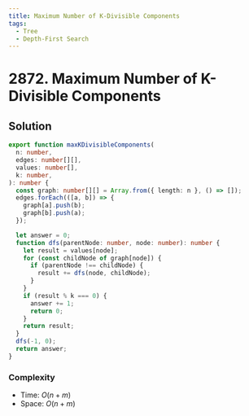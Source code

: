 ```yaml
---
title: Maximum Number of K-Divisible Components
tags:
  - Tree
  - Depth-First Search
---
```


# 2872. Maximum Number of K-Divisible Components

<Badges>
  <LevelBadge level="hard" />
  <TopicBadge name="Tree" slug="tree" />
  <TopicBadge name="Depth-First Search" slug="depth-first-search" />
</Badges>

## Solution

```typescript filename="solution.ts" copy
export function maxKDivisibleComponents(
  n: number,
  edges: number[][],
  values: number[],
  k: number,
): number {
  const graph: number[][] = Array.from({ length: n }, () => []);
  edges.forEach(([a, b]) => {
    graph[a].push(b);
    graph[b].push(a);
  });

  let answer = 0;
  function dfs(parentNode: number, node: number): number {
    let result = values[node];
    for (const childNode of graph[node]) {
      if (parentNode !== childNode) {
        result += dfs(node, childNode);
      }
    }
    if (result % k === 0) {
      answer += 1;
      return 0;
    }
    return result;
  }
  dfs(-1, 0);
  return answer;
}
```

### Complexity

- Time: $O(n + m)$
- Space: $O(n + m)$

<ProblemLink
  codingSite="leetcode"
  href="https://leetcode.com/problems/maximum-number-of-k-divisible-components"
  title="Maximum Number of K-Divisible Components"
/>
